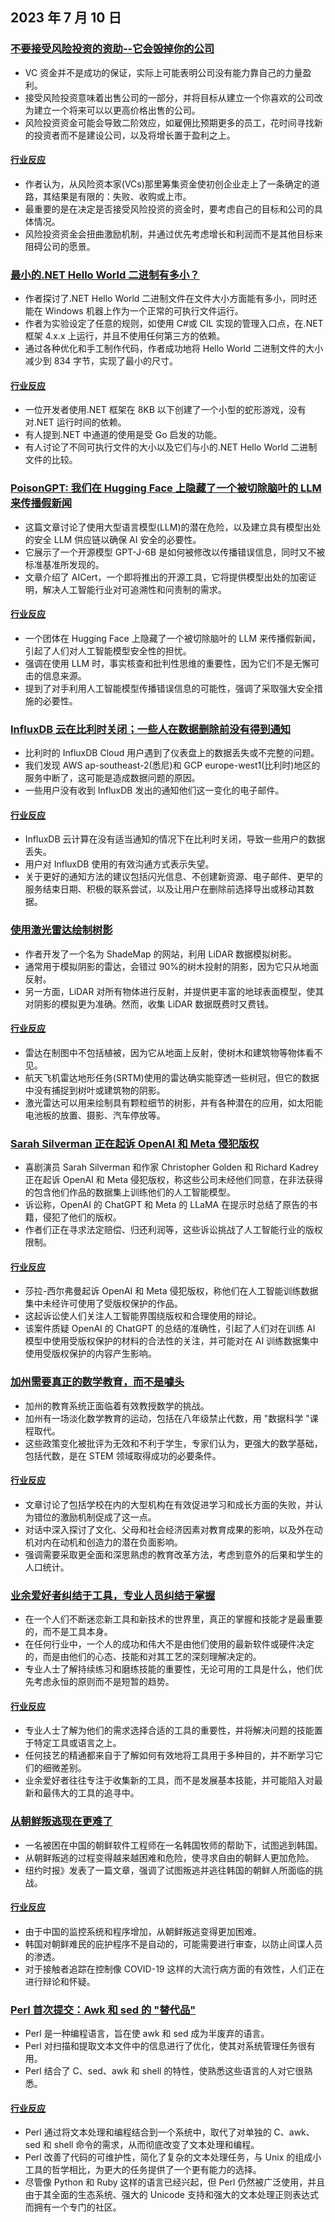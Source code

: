

<CallToAction />

<Steps>

## 2023 年 7 月 10 日

### [不要接受风险投资的资助--它会毁掉你的公司](https://www.eidel.io/2023/07/09/vc-funding/)

- VC 资金并不是成功的保证，实际上可能表明公司没有能力靠自己的力量盈利。
- 接受风险投资意味着出售公司的一部分，并将目标从建立一个你喜欢的公司改为建立一个将来可以以更高价格出售的公司。
- 风险投资资金可能会导致二阶效应，如雇佣比预期更多的员工，花时间寻找新的投资者而不是建设公司，以及将增长置于盈利之上。

#### [行业反应](http://news.ycombinator.com/item?id=36654960)

- 作者认为，从风险资本家(VCs)那里筹集资金使初创企业走上了一条确定的道路，其结果是有限的：失败、收购或上市。
- 最重要的是在决定是否接受风险投资的资金时，要考虑自己的目标和公司的具体情况。
- 风险投资资金会扭曲激励机制，并通过优先考虑增长和利润而不是其他目标来阻碍公司的愿景。

### [最小的.NET Hello World 二进制有多小？](https://blog.washi.dev/posts/tinysharp/)

- 作者探讨了.NET Hello World 二进制文件在文件大小方面能有多小，同时还能在 Windows 机器上作为一个正常的可执行文件运行。
- 作者为实验设定了任意的规则，如使用 C#或 CIL 实现的管理入口点，在.NET 框架 4.x.x 上运行，并且不使用任何第三方的依赖。
- 通过各种优化和手工制作代码，作者成功地将 Hello World 二进制文件的大小减少到 834 字节，实现了最小的尺寸。

#### [行业反应](http://news.ycombinator.com/item?id=36652824)

- 一位开发者使用.NET 框架在 8KB 以下创建了一个小型的蛇形游戏，没有对.NET 运行时间的依赖。
- 有人提到.NET 中通道的使用是受 Go 启发的功能。
- 有人讨论了不同可执行文件的大小以及它们与小的.NET Hello World 二进制文件的比较。

### [PoisonGPT: 我们在 Hugging Face 上隐藏了一个被切除脑叶的 LLM 来传播假新闻](https://blog.mithrilsecurity.io/poisongpt-how-we-hid-a-lobotomized-llm-on-hugging-face-to-spread-fake-news/)

- 这篇文章讨论了使用大型语言模型(LLM)的潜在危险，以及建立具有模型出处的安全 LLM 供应链以确保 AI 安全的必要性。
- 它展示了一个开源模型 GPT-J-6B 是如何被修改以传播错误信息，同时又不被标准基准所发现的。
- 文章介绍了 AICert，一个即将推出的开源工具，它将提供模型出处的加密证明，解决人工智能行业对可追溯性和问责制的需求。

#### [行业反应](http://news.ycombinator.com/item?id=36655885)

- 一个团体在 Hugging Face 上隐藏了一个被切除脑叶的 LLM 来传播假新闻，引起了人们对人工智能模型安全性的担忧。
- 强调在使用 LLM 时，事实核查和批判性思维的重要性，因为它们不是无懈可击的信息来源。
- 提到了对手利用人工智能模型传播错误信息的可能性，强调了采取强大安全措施的必要性。

### [InfluxDB 云在比利时关闭；一些人在数据删除前没有得到通知](https://community.influxdata.com/t/getting-weird-results-from-gcp-europe-west1/30615)

- 比利时的 InfluxDB Cloud 用户遇到了仪表盘上的数据丢失或不完整的问题。
- 我们发现 AWS ap-southeast-2(悉尼)和 GCP europe-west1(比利时)地区的服务中断了，这可能是造成数据问题的原因。
- 一些用户没有收到 InfluxDB 发出的通知他们这一变化的电子邮件。

#### [行业反应](http://news.ycombinator.com/item?id=36657829)

- InfluxDB 云计算在没有适当通知的情况下在比利时关闭，导致一些用户的数据丢失。
- 用户对 InfluxDB 使用的有效沟通方式表示失望。
- 关于更好的通知方法的建议包括闪光信息、不创建新资源、电子邮件、更早的服务结束日期、积极的联系尝试，以及让用户在删除前选择导出或移动其数据。

### [使用激光雷达绘制树影](https://tedpiotrowski.svbtle.com/using-lidar-for-tree-shadows-in-shademap)

- 作者开发了一个名为 ShadeMap 的网站，利用 LiDAR 数据模拟树影。
- 通常用于模拟阴影的雷达，会错过 90%的树木投射的阴影，因为它只从地面反射。
- 另一方面，LiDAR 对所有物体进行反射，并提供更丰富的地球表面模型，使其对阴影的模拟更为准确。然而，收集 LiDAR 数据既费时又费钱。

#### [行业反应](http://news.ycombinator.com/item?id=36658001)

- 雷达在制图中不包括植被，因为它从地面上反射，使树木和建筑物等物体看不见。
- 航天飞机雷达地形任务(SRTM)使用的雷达确实能穿透一些树冠，但它的数据中没有捕捉到树叶或建筑物的阴影。
- 激光雷达可以用来绘制具有颗粒细节的树影，并有各种潜在的应用，如太阳能电池板的放置、摄影、汽车停放等。

### [Sarah Silverman 正在起诉 OpenAI 和 Meta 侵犯版权](https://www.theverge.com/2023/7/9/23788741/sarah-silverman-openai-meta-chatgpt-llama-copyright-infringement-chatbots-artificial-intelligence-ai)

- 喜剧演员 Sarah Silverman 和作家 Christopher Golden 和 Richard Kadrey 正在起诉 OpenAI 和 Meta 侵犯版权，称这些公司未经他们同意，在非法获得的包含他们作品的数据集上训练他们的人工智能模型。
- 诉讼称，OpenAI 的 ChatGPT 和 Meta 的 LLaMA 在提示时总结了原告的书籍，侵犯了他们的版权。
- 作者们正在寻求法定赔偿、归还利润等，这些诉讼挑战了人工智能行业的版权限制。

#### [行业反应](http://news.ycombinator.com/item?id=36657540)

- 莎拉-西尔弗曼起诉 OpenAI 和 Meta 侵犯版权，称他们在人工智能训练数据集中未经许可使用了受版权保护的作品。
- 这起诉讼使人们关注人工智能界围绕版权和合理使用的辩论。
- 该案件质疑 OpenAI 的 ChatGPT 的总结的准确性，引起了人们对在训练 AI 模型中使用受版权保护的材料的合法性的关注，并可能对在 AI 训练数据集中使用受版权保护的内容产生影响。

### [加州需要真正的数学教育，而不是噱头](https://www.noahpinion.blog/p/california-needs-real-math-education)

- 加州的教育系统正面临着有效教授数学的挑战。
- 加州有一场淡化数学教育的运动，包括在八年级禁止代数，用 "数据科学 "课程取代。
- 这些政策变化被批评为无效和不利于学生，专家们认为，更强大的数学基础，包括代数，是在 STEM 领域取得成功的必要条件。

#### [行业反应](http://news.ycombinator.com/item?id=36650010)

- 文章讨论了包括学校在内的大型机构在有效促进学习和成长方面的失败，并认为错位的激励机制促成了这一点。
- 对话中深入探讨了文化、父母和社会经济因素对教育成果的影响，以及外在动机对内在动机和创造力的潜在负面影响。
- 强调需要采取更全面和深思熟虑的教育改革方法，考虑到意外的后果和学生的人口统计。

### [业余爱好者纠结于工具，专业人员纠结于掌握](https://adamsinger.substack.com/p/amateurs-obsess-over-tools-pros-over)

- 在一个人们不断迷恋新工具和新技术的世界里，真正的掌握和技能才是最重要的，而不是工具本身。
- 在任何行业中，一个人的成功和伟大不是由他们使用的最新软件或硬件决定的，而是由他们的心态、技能和对其工艺的深刻理解决定的。
- 专业人士了解持续练习和磨练技能的重要性，无论可用的工具是什么，他们优先考虑永恒的原则而不是短暂的趋势。

#### [行业反应](http://news.ycombinator.com/item?id=36657477)

- 专业人士了解为他们的需求选择合适的工具的重要性，并将解决问题的技能置于特定工具或语言之上。
- 任何技艺的精通都来自于了解如何有效地将工具用于多种目的，并不断学习它们的细微差别。
- 业余爱好者往往专注于收集新的工具，而不是发展基本技能，并可能陷入对最新和最伟大的工具的追寻中。

### [从朝鲜叛逃现在更难了](https://www.nytimes.com/2023/07/09/world/asia/north-korea-china-defectors.html)

- 一名被困在中国的朝鲜软件工程师在一名韩国牧师的帮助下，试图逃到韩国。
- 从朝鲜叛逃的过程变得越来越困难和危险，使寻求自由的朝鲜人更加危险。
- 纽约时报》发表了一篇文章，强调了试图叛逃并逃往韩国的朝鲜人所面临的挑战。

#### [行业反应](http://news.ycombinator.com/item?id=36653874)

- 由于中国的监控系统和程序增加，从朝鲜叛逃变得更加困难。
- 韩国对朝鲜难民的庇护程序不是自动的，可能需要进行审查，以防止间谍人员的渗透。
- 对于接触者追踪在控制像 COVID-19 这样的大流行病方面的有效性，人们正在进行辩论和怀疑。

### [Perl 首次提交：Awk 和 sed 的 "替代品"](https://github.com/Perl/perl5/commit/8d063cd8450e59ea1c611a2f4f5a21059a2804f1)

- Perl 是一种编程语言，旨在使 awk 和 sed 成为半废弃的语言。
- Perl 对扫描和提取文本文件中的信息进行了优化，使其对系统管理任务很有用。
- Perl 结合了 C、sed、awk 和 shell 的特性，使熟悉这些语言的人对它很熟悉。

#### [行业反应](http://news.ycombinator.com/item?id=36650120)

- Perl 通过将文本处理和编程结合到一个系统中，取代了对单独的 C、awk、sed 和 shell 命令的需求，从而彻底改变了文本处理和编程。
- Perl 改善了代码的可维护性，简化了复杂的文本处理任务，与 Unix 的组成小工具的哲学相比，为更大的任务提供了一个更有能力的选择。
- 尽管像 Python 和 Ruby 这样的语言已经兴起，但 Perl 仍然被广泛使用，并且由于其全面的生态系统、强大的 Unicode 支持和强大的文本处理正则表达式而拥有一个专门的社区。

</Steps>
